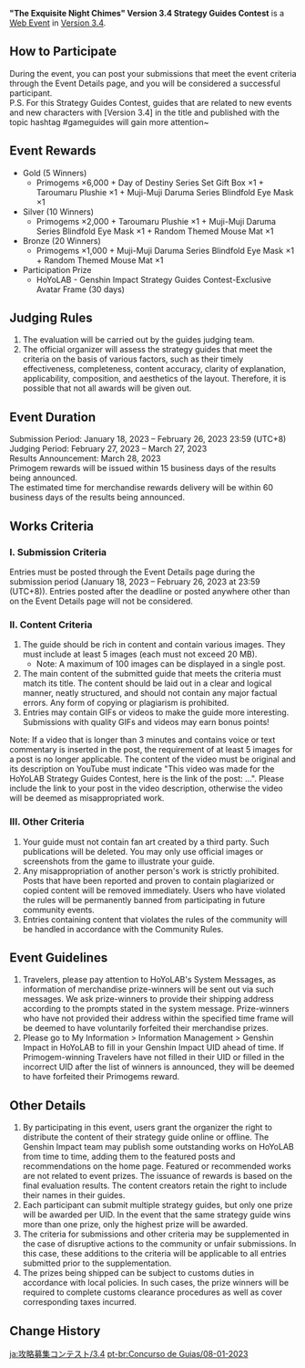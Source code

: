 {{Event
|name              = "The Exquisite Night Chimes" Version 3.4 Strategy Guides Contest
|image             = The Exquisite Night Chimes Version 3.4 Strategy Guides Contest.png
|type              = Web
|type2             = Submission
|time_known        = yes
|time_start        = 2023-01-18 12:00:00
|time_start_offset = GMT+8
|time_end          = 2023-02-26 23:59:59
|time_end_offset   = GMT+8
|link              = https://www.hoyolab.com/contribution/221
}}
{{Description|Hello, Travelers!<br />Version 3.4 "The Exquisite Night Chimes" is now online, and the new area, Desert of Hadramaveth is now available. Come and explore now! Also, the Strategy Guides Contest for the new Version has begun today~}}
'''"The Exquisite Night Chimes" Version 3.4 Strategy Guides Contest''' is a [[Web Event]] in [[Version 3.4]].

==How to Participate==
During the event, you can post your submissions that meet the event criteria through the Event Details page, and you will be considered a successful participant.<br />
P.S. For this Strategy Guides Contest, guides that are related to new events and new characters with [Version 3.4] in the title and published with the topic hashtag #gameguides will gain more attention~

==Event Rewards==
* Gold (5 Winners)
** Primogems ×6,000 + Day of Destiny Series Set Gift Box ×1 + Taroumaru Plushie ×1 + Muji-Muji Daruma Series Blindfold Eye Mask ×1
* Silver (10 Winners)
** Primogems ×2,000 + Taroumaru Plushie ×1 + Muji-Muji Daruma Series Blindfold Eye Mask ×1 + Random Themed Mouse Mat ×1
* Bronze (20 Winners)
** Primogems ×1,000 + Muji-Muji Daruma Series Blindfold Eye Mask ×1 + Random Themed Mouse Mat ×1
* Participation Prize
** HoYoLAB - Genshin Impact Strategy Guides Contest-Exclusive Avatar Frame (30 days)

==Judging Rules==
# The evaluation will be carried out by the guides judging team.
# The official organizer will assess the strategy guides that meet the criteria on the basis of various factors, such as their timely effectiveness, completeness, content accuracy, clarity of explanation, applicability, composition, and aesthetics of the layout. Therefore, it is possible that not all awards will be given out.

==Event Duration==
Submission Period: January 18, 2023 – February 26, 2023 23:59 (UTC+8)<br />
Judging Period: February 27, 2023 – March 27, 2023<br />
Results Announcement: March 28, 2023<br />
Primogem rewards will be issued within 15 business days of the results being announced.<br />
The estimated time for merchandise rewards delivery will be within 60 business days of the results being announced.

==Works Criteria==
===I. Submission Criteria===
Entries must be posted through the Event Details page during the submission period (January 18, 2023 – February 26, 2023 at 23:59 (UTC+8)). Entries posted after the deadline or posted anywhere other than on the Event Details page will not be considered.

===II. Content Criteria===
# The guide should be rich in content and contain various images. They must include at least 5 images (each must not exceed 20 MB).
#*Note: A maximum of 100 images can be displayed in a single post.
# The main content of the submitted guide that meets the criteria must match its title. The content should be laid out in a clear and logical manner, neatly structured, and should not contain any major factual errors. Any form of copying or plagiarism is prohibited.
# Entries may contain GIFs or videos to make the guide more interesting. Submissions with quality GIFs and videos may earn bonus points!
Note: If a video that is longer than 3 minutes and contains voice or text commentary is inserted in the post, the requirement of at least 5 images for a post is no longer applicable. The content of the video must be original and its description on YouTube must indicate "This video was made for the HoYoLAB Strategy Guides Contest, here is the link of the post: ...". Please include the link to your post in the video description, otherwise the video will be deemed as misappropriated work.

===III. Other Criteria===
# Your guide must not contain fan art created by a third party. Such publications will be deleted. You may only use official images or screenshots from the game to illustrate your guide.
# Any misappropriation of another person's work is strictly prohibited. Posts that have been reported and proven to contain plagiarized or copied content will be removed immediately. Users who have violated the rules will be permanently banned from participating in future community events.
# Entries containing content that violates the rules of the community will be handled in accordance with the Community Rules.

==Event Guidelines==
# Travelers, please pay attention to HoYoLAB's System Messages, as information of merchandise prize-winners will be sent out via such messages. We ask prize-winners to provide their shipping address according to the prompts stated in the system message. Prize-winners who have not provided their address within the specified time frame will be deemed to have voluntarily forfeited their merchandise prizes.
# Please go to My Information > Information Management > Genshin Impact in HoYoLAB to fill in your Genshin Impact UID ahead of time. If Primogem-winning Travelers have not filled in their UID or filled in the incorrect UID after the list of winners is announced, they will be deemed to have forfeited their Primogems reward.

==Other Details==
# By participating in this event, users grant the organizer the right to distribute the content of their strategy guide online or offline. The Genshin Impact team may publish some outstanding works on HoYoLAB from time to time, adding them to the featured posts and recommendations on the home page. Featured or recommended works are not related to event prizes. The issuance of rewards is based on the final evaluation results. The content creators retain the right to include their names in their guides.
# Each participant can submit multiple strategy guides, but only one prize will be awarded per UID. In the event that the same strategy guide wins more than one prize, only the highest prize will be awarded.
# The criteria for submissions and other criteria may be supplemented in the case of disruptive actions to the community or unfair submissions. In this case, these additions to the criteria will be applicable to all entries submitted prior to the supplementation.
# The prizes being shipped can be subject to customs duties in accordance with local policies. In such cases, the prize winners will be required to complete customs clearance procedures as well as cover corresponding taxes incurred.

==Change History==
{{Change History|3.4}}

[[ja:攻略募集コンテスト/3.4]]
[[pt-br:Concurso de Guias/08-01-2023]]